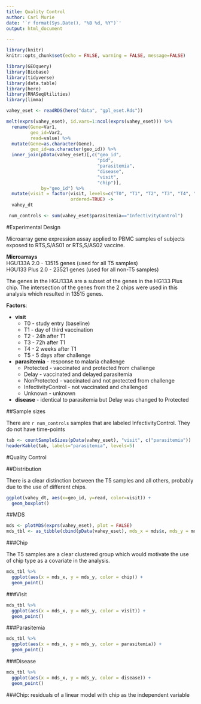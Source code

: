 ```yaml
---
title: Quality Control
author: Carl Murie
date: '`r format(Sys.Date(), "%B %d, %Y")`'
output: html_document

---
```


```r
library(knitr)
knitr::opts_chunk$set(echo = FALSE, warning = FALSE, message=FALSE)

library(GEOquery)
library(Biobase)
library(tidyverse)
library(data.table)
library(here)
library(RNASeqUtilities)
library(limma)
```


```r
vahey_eset <- readRDS(here("data", "gpl_eset.Rds"))

melt(exprs(vahey_eset), id.vars=1:ncol(exprs(vahey_eset))) %>%
  rename(Gene=Var1, 
         geo_id=Var2, 
         read=value) %>%
  mutate(Gene=as.character(Gene),
         geo_id=as.character(geo_id)) %>%
  inner_join(pData(vahey_eset)[,c("geo_id", 
                                  "pid", 
                                  "parasitemia", 
                                  "disease", 
                                  "visit",
                                  "chip")], 
             by="geo_id") %>%
  mutate(visit = factor(visit, levels=c("T0", "T1", "T2", "T3", "T4", "T5")),
                        ordered=TRUE) ->
  vahey_dt

 num_controls <- sum(vahey_eset$parasitemia=="InfectivityControl")
```

#Experimental Design

Microarray gene expression assay applied to PBMC samples of subjects exposed to RTS,S/AS01 or RTS,S/AS02 vaccine.  
  
**Microarrays**  
HGU133A 2.0 - 13515 genes (used for all T5 samples)  
HGU133 Plus 2.0 - 23521 genes (used for all non-T5 samples)  
  
The genes in the HGU133A are a subset of the genes in the HG133 Plus chip. The intersection of the genes from the 2 chips were used in this analysis which resulted in 13515 genes.  
  
**Factors**:  
  
* **visit**
    + T0 - study entry (baseline)
    + T1 - day of third vaccination
    + T2 - 24h after T1
    + T3 - 72h after T1
    + T4 - 2 weeks after T1
    + T5 - 5 days after challenge
* **parasitemia** - response to malaria challenge
    + Protected - vaccinated and protected from challenge  
    + Delay - vaccinated and delayed parasitemia  
    + NonProtected - vaccinated and not protected from challenge  
    + InfectivityControl - not vaccinated and challenged  
    + Unknown - unknown
* **disease** - identical to parasitemia but Delay was changed to Protected  

##Sample sizes  
  
There are `r num_controls` samples that are labeled InfectivityControl. They do not have time-points
  
```r

tab <- countSampleSizes(pData(vahey_eset), "visit", c("parasitemia"))
headerKable(tab, labels="parasitemia", levels=5)
```

#Quality Control  
  
##Distribution  
  
There is a clear distinction between the T5 samples and all others, probably due to the use of different chips.
```r

ggplot(vahey_dt, aes(x=geo_id, y=read, color=visit)) +
  geom_boxplot()

```

##MDS

```r
mds <- plotMDS(exprs(vahey_eset), plot = FALSE)
mds_tbl <- as_tibble(cbind(pData(vahey_eset), mds_x = mds$x, mds_y = mds$y))

```

###Chip

The T5 samples are a clear clustered group which would motivate the use of chip type as a covariate in the analysis.  

```r
mds_tbl %>% 
  ggplot(aes(x = mds_x, y = mds_y, color = chip)) + 
  geom_point()
```

###Visit  
  
```r
mds_tbl %>% 
  ggplot(aes(x = mds_x, y = mds_y, color = visit)) + 
  geom_point()
```

###Parasitemia

```r
mds_tbl %>% 
  ggplot(aes(x = mds_x, y = mds_y, color = parasitemia)) + 
  geom_point()
```

###Disease

```r
mds_tbl %>% 
  ggplot(aes(x = mds_x, y = mds_y, color = disease)) + 
  geom_point()
```

###Chip: residuals of a linear model with chip as the independent variable

```r



```
